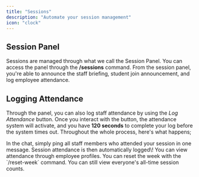 ```yaml
---
title: "Sessions"
description: "Automate your session management"
icon: "clock"
---
```


## Session Panel

Sessions are managed through what we call the Session Panel. You can access the panel through the **/sessions** command. From the session panel, you're able to announce the staff briefing, student join announcement, and log employee attendance.

## Logging Attendance

Through the panel, you can also log staff attendance by using the _Log Attendance_ button. Once you interact with the button, the attendance system will activate, and you have **120 seconds** to complete your log before the system times out. Throughout the whole process, here's what happens;

<Steps>
  <Step title="Mention all users">
    In the chat, simply ping all staff members who attended your session in one message.
  </Step>
  <Step title="Automatically logged">
    Session attendance is then automatically logged\! You can view attendance through employee profiles.
  </Step>
  <Step title="Weekly reset">
    You can reset the week with the `/reset-week` command. You can still view everyone's all-time session counts.
  </Step>
</Steps>
